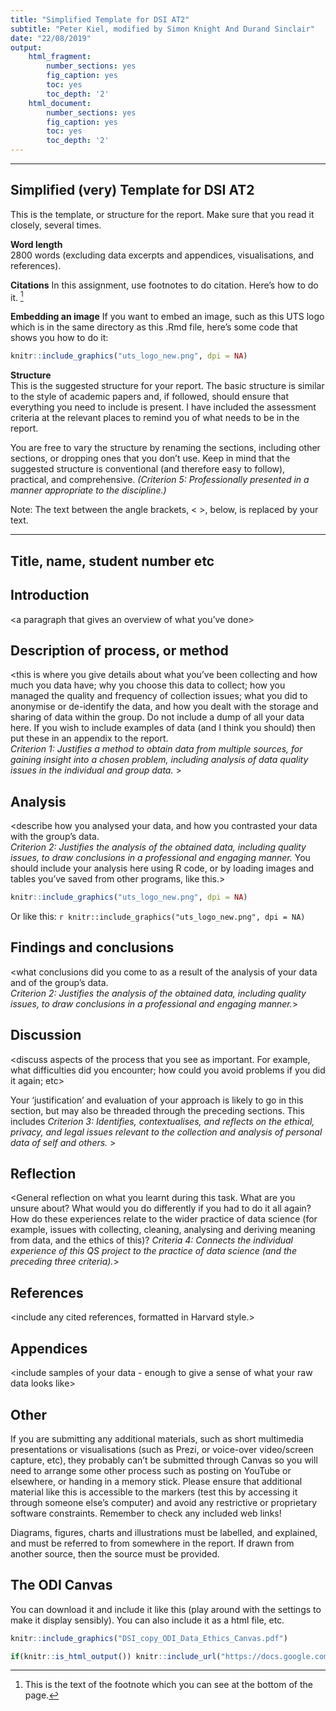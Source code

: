 ```yaml
---
title: "Simplified Template for DSI AT2"
subtitle: "Peter Kiel, modified by Simon Knight And Durand Sinclair"
date: "22/08/2019"
output:
    html_fragment:
        number_sections: yes
        fig_caption: yes
        toc: yes
        toc_depth: '2'
    html_document:
        number_sections: yes
        fig_caption: yes
        toc: yes
        toc_depth: '2'   
---
```


------------------------------------------------------------------------

## Simplified (very) Template for DSI AT2

This is the template, or structure for the report. Make sure that you read it closely, several times.

**Word length**\
2800 words (excluding data excerpts and appendices, visualisations, and references).

**Citations** In this assignment, use footnotes to do citation. Here's how to do it. [^1]

**Embedding an image** If you want to embed an image, such as this UTS logo which is in the same directory as this .Rmd file, here's some code that shows you how to do it:

```r
knitr::include_graphics("uts_logo_new.png", dpi = NA)
```

**Structure**\
This is the suggested structure for your report. The basic structure is similar to the style of academic papers and, if followed, should ensure that everything you need to include is present. I have included the assessment criteria at the relevant places to remind you of what needs to be in the report.

You are free to vary the structure by renaming the sections, including other sections, or dropping ones that you don't use. Keep in mind that the suggested structure is conventional (and therefore easy to follow), practical, and comprehensive. *(Criterion 5: Professionally presented in a manner appropriate to the discipline.)*

Note: The text between the angle brackets, \< \>, below, is replaced by your text.

------------------------------------------------------------------------

## Title, name, student number etc

## Introduction

\<a paragraph that gives an overview of what you've done\>

## Description of process, or method

\<this is where you give details about what you've been collecting and how much you data have; why you choose this data to collect; how you managed the quality and frequency of collection issues; what you did to anonymise or de-identify the data, and how you dealt with the storage and sharing of data within the group. Do not include a dump of all your data here. If you wish to include examples of data (and I think you should) then put these in an appendix to the report.\
*Criterion 1: Justifies a method to obtain data from multiple sources, for gaining insight into a chosen problem, including analysis of data quality issues in the individual and group data.* \>

## Analysis

\<describe how you analysed your data, and how you contrasted your data with the group's data.\
*Criterion 2: Justifies the analysis of the obtained data, including quality issues, to draw conclusions in a professional and engaging manner.* You should include your analysis here using R code, or by loading images and tables you've saved from other programs, like this.\>

```r
knitr::include_graphics("uts_logo_new.png", dpi = NA)
```

Or like this: `r knitr::include_graphics("uts_logo_new.png", dpi = NA)`

## Findings and conclusions

\<what conclusions did you come to as a result of the analysis of your data and of the group's data.\
*Criterion 2: Justifies the analysis of the obtained data, including quality issues, to draw conclusions in a professional and engaging manner.*\>

## Discussion

\<discuss aspects of the process that you see as important. For example, what difficulties did you encounter; how could you avoid problems if you did it again; etc\>

Your 'justification' and evaluation of your approach is likely to go in this section, but may also be threaded through the preceding sections. This includes *Criterion 3: Identifies, contextualises, and reflects on the ethical, privacy, and legal issues relevant to the collection and analysis of personal data of self and others.* \>

## Reflection

\<General reflection on what you learnt during this task. What are you unsure about? What would you do differently if you had to do it all again? How do these experiences relate to the wider practice of data science (for example, issues with collecting, cleaning, analysing and deriving meaning from data, and the ethics of this)? *Criteria 4: Connects the individual experience of this QS project to the practice of data science (and the preceding three criteria).*\>

## References {#vsimplified_refs}

\<include any cited references, formatted in Harvard style.\>

## Appendices

\<include samples of your data - enough to give a sense of what your raw data looks like\>

## Other

If you are submitting any additional materials, such as short multimedia presentations or visualisations (such as Prezi, or voice-over video/screen capture, etc), they probably can't be submitted through Canvas so you will need to arrange some other process such as posting on YouTube or elsewhere, or handing in a memory stick. Please ensure that additional material like this is accessible to the markers (test this by accessing it through someone else's computer) and avoid any restrictive or proprietary software constraints. Remember to check any included web links!

Diagrams, figures, charts and illustrations must be labelled, and explained, and must be referred to from somewhere in the report. If drawn from another source, then the source must be provided.

## The ODI Canvas

You can download it and include it like this (play around with the settings to make it display sensibly). You can also include it as a html file, etc.

```r
knitr::include_graphics("DSI_copy_ODI_Data_Ethics_Canvas.pdf")

if(knitr::is_html_output()) knitr::include_url("https://docs.google.com/document/d/14qEn_yoOpInUAvA8ndNGMNuhxgywQJ3ODmCKcxYZPGQ/edit?usp=sharing")

```

[^1]: This is the text of the footnote which you can see at the bottom of the page.
